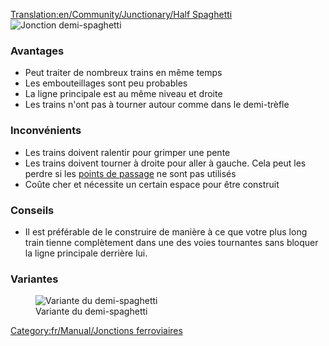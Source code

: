 [[Translation:en/Community/Junctionary/Half Spaghetti]]
{{fr/Community/Junctionary/Menu de Croisements}}
[[File:en/Community/Junctionary/3way halfspaghetti.png|frame|none|Jonction demi-spaghetti]]

===Avantages===
*Peut traiter de nombreux trains en même temps
*Les embouteillages sont peu probables
*La ligne principale est au même niveau et droite
*Les trains n'ont pas à tourner autour comme dans le demi-trèfle

===Inconvénients===
*Les trains doivent ralentir pour grimper une pente
*Les trains doivent tourner à droite pour aller à gauche. Cela peut les perdre si les [[fr/Manual/Points de contrôle|points de passage]] ne sont pas utilisés
*Coûte cher et nécessite un certain espace pour être construit

===Conseils===
*Il est préférable de le construire de manière à ce que votre plus long train tienne complètement dans une des voies tournantes sans bloquer la ligne principale derrière lui.

[[Category:fr/Manual/Jonctions ferroviaires]]

===Variantes===

[[File:en/Community/Junctionary/Half spaghetti.jpeg|frame|none|Variante du demi-spaghetti]]